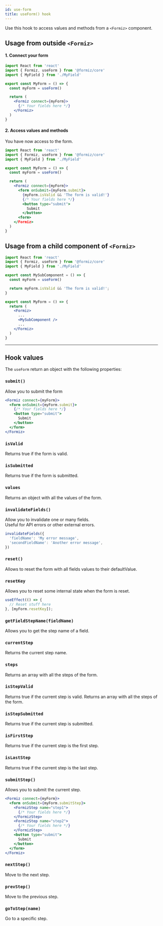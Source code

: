 ```yaml
---
id: use-form
title: useForm() hook
---
```


Use this hook to access values and methods from a `<Formiz>` component.

## Usage from outside `<Formiz>`

#### 1. Connect your form

```jsx
import React from 'react'
import { Formiz, useForm } from '@formiz/core'
import { MyField } from './MyField'

export const MyForm = () => {
  const myForm = useForm()

  return (
    <Formiz connect={myForm}>
      {/* Your fields here */}
    </Formiz>
  )
}
```

#### 2. Access values and methods

You have now access to the form.

```jsx
import React from 'react'
import { Formiz, useForm } from '@formiz/core'
import { MyField } from './MyField'

export const MyForm = () => {
  const myForm = useForm()

  return (
    <Formiz connect={myForm}>
      <form onSubmit={myForm.submit}>
        {myForm.isValid && 'The form is valid!'}
        {/* Your fields here */}
        <button type="submit">
          Submit
        </button>
      <form>
    </Formiz>
  )
}
```

## Usage from a child component of `<Formiz>`

```jsx
import React from 'react'
import { Formiz, useForm } from '@formiz/core'
import { MyField } from './MyField'

export const MySubComponent = () => {
  const myForm = useForm()

  return myForm.isValid && 'The form is valid!';
}

export const MyForm = () => {
  return (
    <Formiz>
      ...
      <MySubComponent />
      ...
    </Formiz>
  )
}
```

---

## Hook values

The `useForm` return an object with the following properties:

### `submit()`

Allow you to submit the form

```jsx
<Formiz connect={myForm}>
  <form onSubmit={myForm.submit}>
    {/* Your fields here */}
    <button type="submit">
      Submit
    </button>
  </form>
</Formiz>
```

### `isValid`

Returns true if the form is valid.

### `isSubmitted`

Returns true if the form is submitted.

### `values`

Returns an object with all the values of the form.

### `invalidateFields()`

Allow you to invalidate one or many fields.<br />
Useful for API errors or other external errors.

```js
invalidateFields({
  'fieldName': 'My error message',
  'secondFieldName': 'Another error message',
})
```

### `reset()`

Allows to reset the form with all fields values to their defaultValue.

### `resetKey`

Allows you to reset some internal state when the form is reset.

```js
useEffect(() => {
  // Reset stuff here
}, [myForm.resetKey]);
```

### `getFieldStepName(fieldName)`

Allows you to get the step name of a field.

### `currentStep`

Returns the current step name.

### `steps`

Returns an array with all the steps of the form.

### `isStepValid`

Returns true if the current step is valid.
Returns an array with all the steps of the form.

### `isStepSubmitted`

Returns true if the current step is submitted.

### `isFirstStep`

Returns true if the current step is the first step.

### `isLastStep`

Returns true if the current step is the last step.

### `submitStep()`

Allows you to submit the current step.

```jsx
<Formiz connect={myForm}>
  <form onSubmit={myForm.submitStep}>
    <FormizStep name="step1">
      {/* Your fields here */}
    </FormizStep>
    <FormizStep name="step2">
      {/* Your fields here */}
    </FormizStep>
    <button type="submit">
      Submit
    </button>
  </form>
</Formiz>
```

### `nextStep()`

Move to the next step.

### `prevStep()`

Move to the previous step.

### `goToStep(name)`

Go to a specific step.
